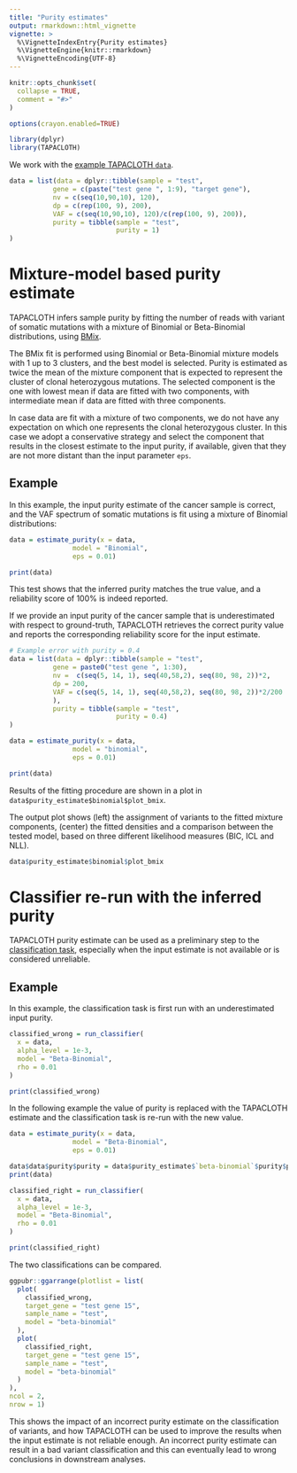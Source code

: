 ```yaml
---
title: "Purity estimates"
output: rmarkdown::html_vignette
vignette: >
  %\VignetteIndexEntry{Purity estimates}
  %\VignetteEngine{knitr::rmarkdown}
  %\VignetteEncoding{UTF-8}
---
```


```r
knitr::opts_chunk$set(
  collapse = TRUE,
  comment = "#>"
)

options(crayon.enabled=TRUE)
```

```r
library(dplyr)
library(TAPACLOTH)
```


We work with the [example TAPACLOTH `data`](TAPACLOTH.html).

```r
data = list(data = dplyr::tibble(sample = "test",
           gene = c(paste("test gene ", 1:9), "target gene"),
           nv = c(seq(10,90,10), 120),
           dp = c(rep(100, 9), 200),
           VAF = c(seq(10,90,10), 120)/c(rep(100, 9), 200)),
           purity = tibble(sample = "test",
                           purity = 1)
)
```


# Mixture-model based purity estimate

TAPACLOTH infers sample purity by fitting the number of reads with variant of somatic mutations
with a mixture of Binomial or Beta-Binomial distributions, using 
[BMix](https://caravagnalab.github.io/BMix). 

The BMix fit is performed using Binomial or Beta-Binomial mixture models with 1 up to 3
clusters, and the best model is selected. Purity is estimated as twice the 
mean of the mixture component that is expected to represent the cluster
of clonal heterozygous mutations. The selected component is the one with lowest
mean if data are fitted with two components, with intermediate mean if data are
fitted with three components. 

In case data are fit with a mixture of two components,
we do not have any expectation on which one represents the clonal heterozygous cluster.
In this case we adopt a conservative strategy and select the component that results 
in the closest estimate to the input purity, if available, given that they are not
more distant than the input parameter `eps`.

## Example

In this example, the input purity estimate of the cancer sample is correct, and 
the VAF spectrum of somatic mutations is fit using a mixture of Binomial distributions:

```r
data = estimate_purity(x = data,
                model = "Binomial",
                eps = 0.01)

print(data)
```

This test shows that the inferred purity matches the true value, and a reliability
score of 100% is indeed reported.

If we provide an input purity of the cancer sample that is underestimated
with respect to ground-truth, TAPACLOTH retrieves the correct purity value
and reports the corresponding reliability score for the input estimate.

```r
# Example error with purity = 0.4
data = list(data = dplyr::tibble(sample = "test",
           gene = paste0("test gene ", 1:30),
           nv =  c(seq(5, 14, 1), seq(40,58,2), seq(80, 98, 2))*2,
           dp = 200,
           VAF = c(seq(5, 14, 1), seq(40,58,2), seq(80, 98, 2))*2/200
           ),
           purity = tibble(sample = "test",
                           purity = 0.4)
)

data = estimate_purity(x = data,
                model = "binomial",
                eps = 0.01)

print(data)
```
Results of the fitting procedure are shown in a plot in `data$purity_estimate$binomial$plot_bmix`.

The output plot shows (left) the assignment of variants to the fitted mixture components, 
(center) the fitted densities and a comparison between the tested model, based on three
different likelihood measures (BIC, ICL and NLL).

```r
data$purity_estimate$binomial$plot_bmix
```

# Classifier re-run with the inferred purity

TAPACLOTH purity estimate can be used as a preliminary step to the [classification task](classify-and-plot.html), especially when the input estimate is not available or is considered unreliable.

## Example

In this example, the classification task is first run with an underestimated 
input purity. 

```r
classified_wrong = run_classifier(
  x = data,
  alpha_level = 1e-3,
  model = "Beta-Binomial",
  rho = 0.01
)

print(classified_wrong)
```

In the following example the value of purity is replaced with the TAPACLOTH estimate 
and the classification task is re-run with the new value.

```r
data = estimate_purity(x = data,
                model = "Beta-Binomial",
                eps = 0.01)

data$data$purity$purity = data$purity_estimate$`beta-binomial`$purity$purity
print(data)

classified_right = run_classifier(
  x = data,
  alpha_level = 1e-3,
  model = "Beta-Binomial",
  rho = 0.01
)

print(classified_right)
```

The two classifications can be compared.

```r
ggpubr::ggarrange(plotlist = list(
  plot(
    classified_wrong,
    target_gene = "test gene 15",
    sample_name = "test",
    model = "beta-binomial"
  ),
  plot(
    classified_right,
    target_gene = "test gene 15",
    sample_name = "test",
    model = "beta-binomial"
  )
),
ncol = 2,
nrow = 1)
```
This  shows the impact of an incorrect purity estimate on the classification
of variants, and how TAPACLOTH can be used to improve the results when the input
estimate is not reliable enough. An incorrect purity estimate can result in a bad
variant classification and this can eventually lead to wrong conclusions in downstream analyses.

